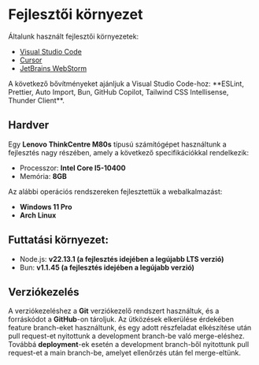 
# Fejlesztői környezet

Általunk használt fejlesztői környezetek:

- [Visual Studio Code](https://code.visualstudio.com/)
- [Cursor](https://www.cursor.com/)
- [JetBrains WebStorm](https://www.jetbrains.com/webstorm/)

<Callout emoji="💡">
    A következő bővítményeket ajánljuk a Visual Studio Code-hoz: **ESLint, Prettier, Auto Import, Bun, GitHub Copilot, Tailwind CSS Intellisense, Thunder Client**.
</Callout>

## Hardver

Egy **Lenovo ThinkCentre M80s** típusú számítógépet használtunk a fejlesztés nagy részében, amely a következő specifikációkkal rendelkezik:

- Processzor: **Intel Core I5-10400**
- Memória: **8GB**

Az alábbi operációs rendszereken fejlesztettük a webalkalmazást:

- **Windows 11 Pro**
- **Arch Linux**

## Futtatási környezet:

- Node.js: **v22.13.1 (a fejlesztés idejében a legújabb LTS verzió)**
- Bun: **v1.1.45 (a fejlesztés idejében a legújabb verzió)**

## Verziókezelés

A verziókezeléshez a **Git** verziókezelő rendszert használtuk, és a forráskódot a **GitHub**-on tároljuk.
Az ütközések elkerülése érdekében feature branch-eket használtunk, és egy adott részfeladat elkészítése után pull request-et nyitottunk a development branch-be való merge-eléshez. Továbbá **deployment**-ek esetén a development branch-ből nyitottunk pull request-et a main branch-be, amelyet ellenőrzés után fel merge-eltünk.
